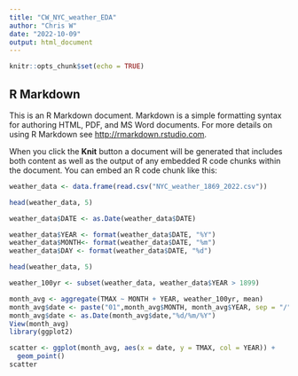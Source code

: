 ```yaml
---
title: "CW_NYC_weather_EDA"
author: "Chris W"
date: "2022-10-09"
output: html_document
---
```


```r
knitr::opts_chunk$set(echo = TRUE)
```

## R Markdown

This is an R Markdown document. Markdown is a simple formatting syntax for authoring HTML, PDF, and MS Word documents. For more details on using R Markdown see <http://rmarkdown.rstudio.com>.

When you click the **Knit** button a document will be generated that includes both content as well as the output of any embedded R code chunks within the document. You can embed an R code chunk like this:

```r

weather_data <- data.frame(read.csv("NYC_weather_1869_2022.csv"))

head(weather_data, 5)

```

```r

weather_data$DATE <- as.Date(weather_data$DATE)

weather_data$YEAR <- format(weather_data$DATE, "%Y")
weather_data$MONTH<- format(weather_data$DATE, "%m")
weather_data$DAY <- format(weather_data$DATE, "%d")

head(weather_data, 5)

```

```r

weather_100yr <- subset(weather_data, weather_data$YEAR > 1899)

month_avg <- aggregate(TMAX ~ MONTH + YEAR, weather_100yr, mean)
month_avg$date <- paste("01",month_avg$MONTH, month_avg$YEAR, sep = "/")
month_avg$date <- as.Date(month_avg$date,"%d/%m/%Y")
View(month_avg)
library(ggplot2)

scatter <- ggplot(month_avg, aes(x = date, y = TMAX, col = YEAR)) +
  geom_point()
scatter

```
